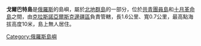 '''戈爾巴特島'''是[[俄羅斯|俄羅斯]]的島嶼，屬於[[北地群島|北地群島]]的一部分，位於[[共青團員島|共青團員島]]和[[十月革命島|十月革命島]]之間，由[[克拉斯諾亞爾斯克邊疆區|克拉斯諾亞爾斯克邊疆區]]負責管轄，長1.6公里、寬0.7公里，最高點海拔高度10米，島上無人居住。

{{Russia-geo-stub}}
[[Category:俄羅斯島嶼|Category:俄羅斯島嶼]]